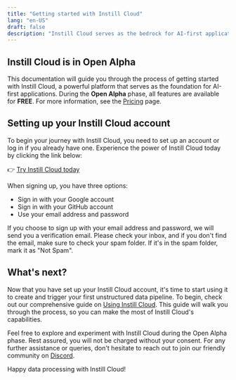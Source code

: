 ```yaml
---
title: "Getting started with Instill Cloud"
lang: "en-US"
draft: false
description: "Instill Cloud serves as the bedrock for AI-first applications. You can try Instill Cloud for free at https://console.instill.tech using your email address, Google, or GitHub social login."
---
```


## Instill Cloud is in **Open Alpha**

This documentation will guide you through the process of getting started with Instill Cloud, a powerful platform that serves as the foundation for AI-first applications.
During the **Open Alpha** phase, all features are available for **FREE**. For more information, see the [Pricing](/pricing) page.

## Setting up your Instill Cloud account

To begin your journey with Instill Cloud, you need to set up an account or log in if you already have one.
Experience the power of Instill Cloud today by clicking the link below:

👉 [Try Instill Cloud today](https://console.instill.tech/?utm_source=documentation&utm_medium=link&utm_campaign=23q2-instill-cloud-launch)

When signing up, you have three options:

- Sign in with your Google account
- Sign in with your GitHub account
- Use your email address and password

<InfoBlock type="info" title="info">
  If you choose to sign up with your email address and password, we will send
  you a verification email. Please check your inbox, and if you don't find the
  email, make sure to check your spam folder. If it's in the spam folder, mark
  it as "Not Spam".
</InfoBlock>

## What's next?

Now that you have set up your Instill Cloud account, it's time to start using it to create and trigger your first unstructured data pipeline.
To begin, check out our comprehensive guide on [Using Instill Cloud](/docs/cloud/using-instill-cloud).
This guide will walk you through the process, so you can make the most of Instill Cloud's capabilities.

Feel free to explore and experiment with Instill Cloud during the Open Alpha phase.
Rest assured, you will not be charged without your consent.
For any further assistance or queries, don't hesitate to reach out to join our friendly community on [Discord](https://discord.gg/sevxWsqpGh).

Happy data processing with Instill Cloud!
